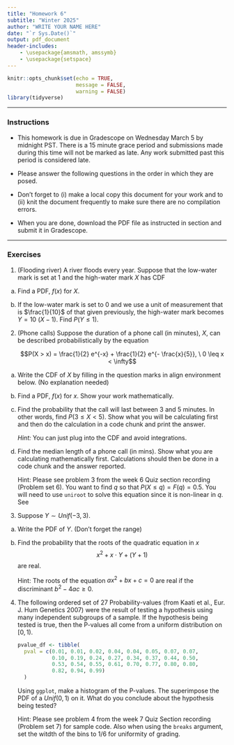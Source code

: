 ```yaml
---
title: "Homework 6"
subtitle: "Winter 2025"
author: "WRITE YOUR NAME HERE"
date: "`r Sys.Date()`"
output: pdf_document
header-includes:
    - \usepackage{amsmath, amssymb}
    - \usepackage{setspace} 
---
```


\onehalfspacing

```r
knitr::opts_chunk$set(echo = TRUE,
                      message = FALSE,
                      warning = FALSE)
library(tidyverse)

```


* * * 

### Instructions

- This homework is due in Gradescope on Wednesday March 5 by midnight PST. There is a 15 minute grace period and submissions made during this time will not be marked as late. Any work submitted past this period is considered late.  

- Please answer the following questions in the order in which they are posed. 

- Don't forget to (i) make a local copy this document for your work and to (ii) knit the document frequently to make sure there are no compilation errors. 

- When you are done, download the PDF file as instructed in section and submit it in Gradescope. 

* * *


### Exercises 


1. (Flooding river) A river floods every year. Suppose that the low-water mark is set at 1 and the high-water mark $X$ has CDF
\begin{align*}
	F_X(x) &= P(X \leq x) \\
	       &= \left\{ \begin{array}{cc} 
		               0 & x < 1 \\
		               1 - 1/x^2 & 1 \leq x < \infty. \end{array} \right.
\end{align*}

a.  Find a PDF, $f(x)$ for $X$.

b. If the low-water mark is set to 0 and we use a unit of measurement that is $\frac{1}{10}$ of that given previously, the high-water mark becomes $Y=10\:(X-1).$ Find $P(Y \leq 1)$. 
   
    

2. (Phone calls) Suppose the duration of a phone call (in minutes), $X$, can be described probabilistically by the equation

	 $$P(X > x) = \frac{1}{2} e^{-x} + \frac{1}{2} e^{- \frac{x}{5}}, \ 0 \leq x < \infty$$
	   
   	
a. Write the CDF of $X$ by filling in the question marks in align environment below. (No explanation needed)

   \begin{align*}
   F(x) &= P(X \leq x) \\
   &= \left\{ \begin{array}{cc} 
                   ??? & x < 0\\
                   ??? & x \geq 0.
              \end{array} \right.
    \end{align*}
    
b. Find a PDF, $f(x)$  for $x$. Show your work mathematically. 

c. Find the probability that the call will last between 3 and 5 minutes. In other words, find $P(3 \leq X < 5)$. Show what you will be calculating first and then do the calculation in a code chunk and print the answer.

    *Hint:* You can just plug into the CDF and avoid integrations.
   
d. Find the median length of a phone call (in mins). Show what you are calculating mathematically first. Calculations should then be done in a code chunk and the answer reported.

    Hint: Please see  problem 3 from the week 6 Quiz section recording (Problem set 6). You want to find $q$ so that $P(X \leq q) = F(q) = 0.5$. You will need to use `uniroot` to solve this equation since it is non-linear in $q$. See 

3. Suppose $Y \sim Unif(-3,3)$. 

a. Write the PDF of $Y$. (Don't forget the range)

b. Find the probability that the roots of the quadratic equation in $x$
$$x^2 + x \cdot Y + (Y + 1)$$ are real. 

    Hint: The roots of the equation $ax^2 + b x + c=0$ are real if the discriminant $b^2-4ac \geq 0$.

4. The following ordered set of 27 Probability-values (from Kaati et al., Eur. J. Hum Genetics 2007) were the result of testing a hypothesis using many independent subgroups of a sample. If the hypothesis being tested is true, then the P-values all come from a uniform distribution on $[0,1)$.

    ```r
    pvalue_df <- tibble( 
      pval = c(0.01, 0.01, 0.02, 0.04, 0.04, 0.05, 0.07, 0.07, 
               0.10, 0.19, 0.24, 0.27, 0.34, 0.37, 0.44, 0.50, 
               0.53, 0.54, 0.55, 0.61, 0.70, 0.77, 0.80, 0.80, 
               0.82, 0.94, 0.99)
      )
    ```

      Using `ggplot`, make a histogram of the P-values. The superimpose the PDF of a $Unif(0,1)$ on it. What do you conclude about the hypothesis being tested?

     Hint: Please see problem 4 from the week 7 Quiz Section recording (Problem set 7) for sample code. Also when using the `breaks` argument, set the witdth of the bins to 1/6 for uniformity of grading.


